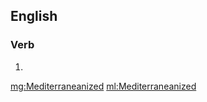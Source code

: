 ==English==

===Verb===
{{head|en}}

# {{en-past of|Mediterraneanize}}

[[mg:Mediterraneanized]]
[[ml:Mediterraneanized]]
